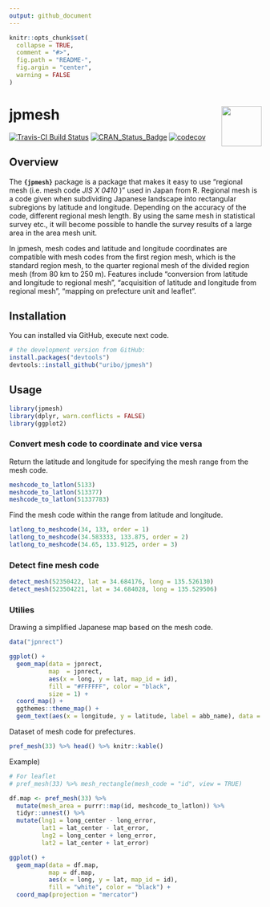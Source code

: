 ```yaml
---
output: github_document
---
```


<!-- README.md is generated from README.Rmd. Please edit that file -->

```r
knitr::opts_chunk$set(
  collapse = TRUE,
  comment = "#>",
  fig.path = "README-",
  fig.argin = "center",
  warning = FALSE
)
```

# jpmesh <img src="logo.png" align="right" width="80px" />

[![Travis-CI Build Status](https://travis-ci.org/uribo/jpmesh.svg?branch=master)](https://travis-ci.org/uribo/jpmesh) [![CRAN\_Status\_Badge](http://www.r-pkg.org/badges/version/jpmesh)](http://cran.r-project.org/package=jpmesh) [![codecov](https://codecov.io/gh/uribo/jpmesh/branch/master/graph/badge.svg)](https://codecov.io/gh/uribo/jpmesh)

## Overview

The **`{jpmesh}`** package is a package that makes it easy to use "regional mesh (i.e. mesh code _JIS X 0410_ )" used in Japan from R. Regional mesh is a code given when subdividing Japanese landscape into rectangular subregions by latitude and longitude. Depending on the accuracy of the code, different regional mesh length. By using the same mesh in statistical survey etc., it will become possible to handle the survey results of a large area in the area mesh unit.

In jpmesh, mesh codes and latitude and longitude coordinates are compatible with mesh codes from the first region mesh, which is the standard region mesh, to the quarter regional mesh of the divided region mesh (from 80 km to 250 m). Features include "conversion from latitude and longitude to regional mesh", "acquisition of latitude and longitude from regional mesh", "mapping on prefecture unit and leaflet".

## Installation

You can installed via GitHub, execute next code.

```r
# the development version from GitHub:
install.packages("devtools")
devtools::install_github("uribo/jpmesh")
```

## Usage

```r
library(jpmesh)
library(dplyr, warn.conflicts = FALSE)
library(ggplot2)
```

### Convert mesh code to coordinate and vice versa

Return the latitude and longitude for specifying the mesh range from the mesh code.

```r
meshcode_to_latlon(5133)
meshcode_to_latlon(513377)
meshcode_to_latlon(51337783)
```

Find the mesh code within the range from latitude and longitude.

```r
latlong_to_meshcode(34, 133, order = 1)
latlong_to_meshcode(34.583333, 133.875, order = 2)
latlong_to_meshcode(34.65, 133.9125, order = 3)
```

### Detect fine mesh code

```r
detect_mesh(52350422, lat = 34.684176, long = 135.526130)
detect_mesh(523504221, lat = 34.684028, long = 135.529506)
```

### Utilies

Drawing a simplified Japanese map based on the mesh code.

```r
data("jpnrect")

ggplot() +
  geom_map(data = jpnrect,
           map  = jpnrect,
           aes(x = long, y = lat, map_id = id),
           fill = "#FFFFFF", color = "black",
           size = 1) +
  coord_map() +
  ggthemes::theme_map() +
  geom_text(aes(x = longitude, y = latitude, label = abb_name), data = jpnrect, size = 3)
```

Dataset of mesh code for prefectures.

```r
pref_mesh(33) %>% head() %>% knitr::kable()
```

Example)

```r
# For leaflet
# pref_mesh(33) %>% mesh_rectangle(mesh_code = "id", view = TRUE)
```

```r
df.map <- pref_mesh(33) %>% 
  mutate(mesh_area = purrr::map(id, meshcode_to_latlon)) %>% 
  tidyr::unnest() %>% 
  mutate(lng1 = long_center - long_error,
         lat1 = lat_center - lat_error,
         lng2 = long_center + long_error,
         lat2 = lat_center + lat_error)

ggplot() + 
  geom_map(data = df.map, 
           map = df.map,
           aes(x = long, y = lat, map_id = id), 
           fill = "white", color = "black") + 
  coord_map(projection = "mercator")
```

